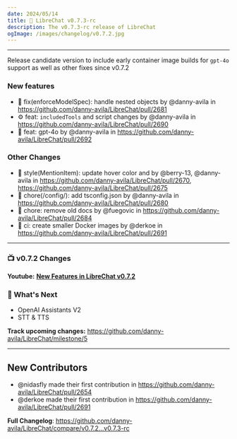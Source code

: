```yaml
---
date: 2024/05/14
title: 🚀 LibreChat v0.7.3-rc
description: The v0.7.3-rc release of LibreChat
ogImage: /images/changelog/v0.7.2.jpg
---
```



<ChangelogHeader />

---

Release candidate version to include early container image builds for `gpt-4o` support as well as other fixes since v0.7.2

### New features

* 👮 fix(enforceModelSpec): handle nested objects by @danny-avila in https://github.com/danny-avila/LibreChat/pull/2681
* ⚙️ feat: `includedTools` and script changes by @danny-avila in https://github.com/danny-avila/LibreChat/pull/2690
* 🚀 feat: gpt-4o by @danny-avila in https://github.com/danny-avila/LibreChat/pull/2692

### Other Changes

* 🎨 style(MentionItem): update hover color and by @berry-13, @danny-avila in https://github.com/danny-avila/LibreChat/pull/2670, https://github.com/danny-avila/LibreChat/pull/2675
* 🧹 chore(/config/): add tsconfig.json by @danny-avila in https://github.com/danny-avila/LibreChat/pull/2680
* 🧹 chore: remove old docs by @fuegovic in https://github.com/danny-avila/LibreChat/pull/2684
* 🐋 ci: create smaller Docker images by @derkoe in https://github.com/danny-avila/LibreChat/pull/2691

---

### 📺 v0.7.2 Changes
**Youtube:** **[New Features in LibreChat v0.7.2](https://youtu.be/YLVUW5UP9N0)**

### 👀 What's Next

- OpenAI Assistants V2
- STT & TTS

**Track upcoming changes:** https://github.com/danny-avila/LibreChat/milestone/5

---

## New Contributors
* @nidasfly made their first contribution in https://github.com/danny-avila/LibreChat/pull/2654
* @derkoe made their first contribution in https://github.com/danny-avila/LibreChat/pull/2691

**Full Changelog**: https://github.com/danny-avila/LibreChat/compare/v0.7.2...v0.7.3-rc
